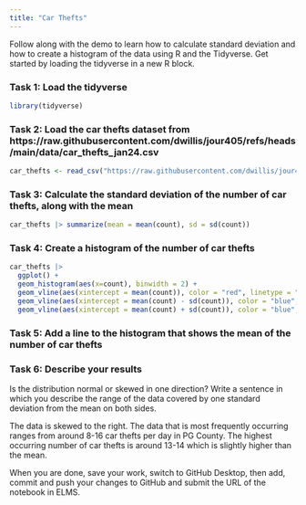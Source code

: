 ```yaml
---
title: "Car Thefts"
---
```


Follow along with the demo to learn how to calculate standard deviation and how to create a histogram of the data using R and the Tidyverse. Get started by loading the tidyverse in a new R block.

### Task 1: Load the tidyverse
```r
library(tidyverse)
```


### Task 2: Load the car thefts dataset from https://raw.githubusercontent.com/dwillis/jour405/refs/heads/main/data/car_thefts_jan24.csv
```r
car_thefts <- read_csv("https://raw.githubusercontent.com/dwillis/jour405/refs/heads/main/data/car_thefts_jan24.csv")
```


### Task 3: Calculate the standard deviation of the number of car thefts, along with the mean
```r
car_thefts |> summarize(mean = mean(count), sd = sd(count))
```



### Task 4: Create a histogram of the number of car thefts
```r
car_thefts |> 
  ggplot() +
  geom_histogram(aes(x=count), binwidth = 2) +
  geom_vline(aes(xintercept = mean(count)), color = "red", linetype = "dashed" , size=1) +
  geom_vline(aes(xintercept = mean(count) - sd(count)), color = "blue", linetype = "dashed" , size=1) +
  geom_vline(aes(xintercept = mean(count) + sd(count)), color = "blue", linetype = "dashed" , size=1)
```



### Task 5: Add a line to the histogram that shows the mean of the number of car thefts


### Task 6: Describe your results

Is the distribution normal or skewed in one direction? Write a sentence in which you describe the range of the data covered by one standard deviation from the mean on both sides.

The data is skewed to the right. The data that is most frequently occurring ranges from around 8-16 car thefts per day in PG County. The highest occurring number of car thefts is around 13-14 which is slightly higher than the mean.


When you are done, save your work, switch to GitHub Desktop, then add, commit and push your changes to GitHub and submit the URL of the notebook in ELMS.

